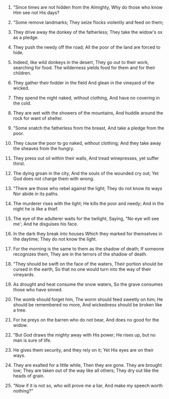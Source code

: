 
1. "Since times are not hidden from the Almighty, Why do those who know Him see not His days?

2. "Some remove landmarks; They seize flocks violently and feed on them;

3. They drive away the donkey of the fatherless; They take the widow's ox as a pledge.

4. They push the needy off the road; All the poor of the land are forced to hide.

5. Indeed, like wild donkeys in the desert, They go out to their work, searching for food. The wilderness yields food for them and for their children.

6. They gather their fodder in the field And glean in the vineyard of the wicked.

7. They spend the night naked, without clothing, And have no covering in the cold.

8. They are wet with the showers of the mountains, And huddle around the rock for want of shelter.

9. "Some snatch the fatherless from the breast, And take a pledge from the poor.

10. They cause the poor to go naked, without clothing; And they take away the sheaves from the hungry.

11. They press out oil within their walls, And tread winepresses, yet suffer thirst.

12. The dying groan in the city, And the souls of the wounded cry out; Yet God does not charge them with wrong.

13. "There are those who rebel against the light; They do not know its ways Nor abide in its paths.

14. The murderer rises with the light; He kills the poor and needy; And in the night he is like a thief.

15. The eye of the adulterer waits for the twilight, Saying, "No eye will see me'; And he disguises his face.

16. In the dark they break into houses Which they marked for themselves in the daytime; They do not know the light.

17. For the morning is the same to them as the shadow of death; If someone recognizes them, They are in the terrors of the shadow of death.

18. "They should be swift on the face of the waters, Their portion should be cursed in the earth, So that no one would turn into the way of their vineyards.

19. As drought and heat consume the snow waters, So the grave consumes those who have sinned.

20. The womb should forget him, The worm should feed sweetly on him; He should be remembered no more, And wickedness should be broken like a tree.

21. For he preys on the barren who do not bear, And does no good for the widow.

22. "But God draws the mighty away with His power; He rises up, but no man is sure of life.

23. He gives them security, and they rely on it; Yet His eyes are on their ways.

24. They are exalted for a little while, Then they are gone. They are brought low; They are taken out of the way like all others; They dry out like the heads of grain.

25. "Now if it is not so, who will prove me a liar, And make my speech worth nothing?"


